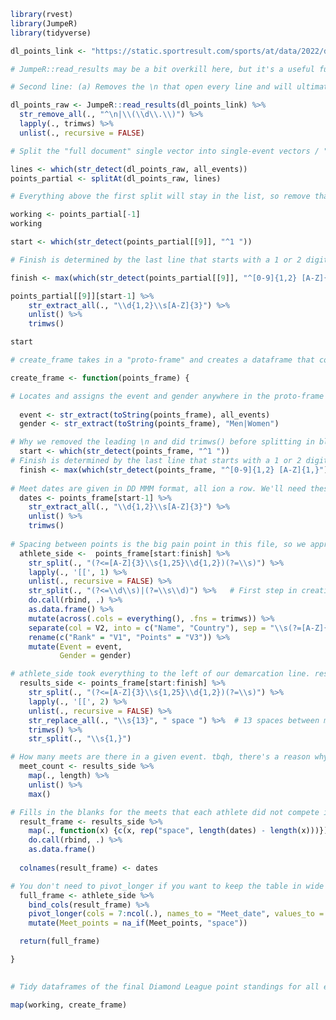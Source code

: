 ```r

library(rvest)
library(JumpeR)
library(tidyverse)

```

```r

dl_points_link <- "https://static.sportresult.com/sports/at/data/2022/diamond_race/QualificationStanding.pdf"

```

```r

# JumpeR::read_results may be a bit overkill here, but it's a useful function that works well for any pdf with tables. Using it here saves a few lines of code and gets you in the habit of using JumpeR.

# Second line: (a) Removes the \n that open every line and will ultimately complicate splitting; (b) Results give the number of points followed by the finishing place in parenthesis, which is not just annoying but redundant: place determines points, and points indicate place.  

dl_points_raw <- JumpeR::read_results(dl_points_link) %>%
  str_remove_all(., "^\n|\\(\\d\\.\\)") %>%    
  lapply(., trimws) %>%
  unlist(., recursive = FALSE)

# Split the "full document" single vector into single-event vectors / "proto-frames." Split on the lines that contain an event name. all_events and splitAt available in XYZ.Rmd.

lines <- which(str_detect(dl_points_raw, all_events))
points_partial <- splitAt(dl_points_raw, lines)

# Everything above the first split will stay in the list, so remove that since it's just "header" material. Normally it'll show up under the results and will be dropped by the "finish" variable created below.

working <- points_partial[-1]
working
```

```r

start <- which(str_detect(points_partial[[9]], "^1 ")) 

# Finish is determined by the last line that starts with a 1 or 2 digit number followed by one or more capital letters, i.e., how Diamond League does names: all caps last name followed by title case first name

finish <- max(which(str_detect(points_partial[[9]], "^[0-9]{1,2} [A-Z]{1,}")))

points_partial[[9]][start-1] %>%
    str_extract_all(., "\\d{1,2}\\s[A-Z]{3}") %>%
    unlist() %>%
    trimws()

start
```



```r

# create_frame takes in a "proto-frame" and creates a dataframe that contains only the results table for an event

create_frame <- function(points_frame) { 

# Locates and assigns the event and gender anywhere in the proto-frame
  
  event <- str_extract(toString(points_frame), all_events)
  gender <- str_extract(toString(points_frame), "Men|Women")

# Why we removed the leading \n and did trimws() before splitting in block above
  start <- which(str_detect(points_frame, "^1 ")) 
# Finish is determined by the last line that starts with a 1 or 2 digit number followed by one or more capital letters, i.e., how Diamond League does names: all caps last name followed by title case first name
  finish <- max(which(str_detect(points_frame, "^[0-9]{1,2} [A-Z]{1,}")))
  
# Meet dates are given in DD MMM format, all ion a row. We'll need these as column headers
  dates <- points_frame[start-1] %>%
    str_extract_all(., "\\d{1,2}\\s[A-Z]{3}") %>%
    unlist() %>%
    trimws()
  
# Spacing between points is the big pain point in this file, so we approach the table in two parts: the athlete's info and the results themselves, then we'll bind those together. The Country column followed by the total points column is a rigorous boundary between the two sides: the athlete's side will always end with [A-Z]{3}, some number of spaces (doesn't matter how many) followed by 1-2 digits. 
  athlete_side <-  points_frame[start:finish] %>%
    str_split(., "(?<=[A-Z]{3}\\s{1,25}\\d{1,2})(?=\\s)") %>%
    lapply(., '[[', 1) %>%
    unlist(., recursive = FALSE) %>%
    str_split(., "(?<=\\d\\s)|(?=\\s\\d)") %>%   # First step in creating columns out of the vectors: splits the strings before and after digits, giving us three columns: rank / place (digits), name & country (letters), and points (digits)
    do.call(rbind, .) %>%
    as.data.frame() %>%
    mutate(across(.cols = everything(), .fns = trimws)) %>%
    separate(col = V2, into = c("Name", "Country"), sep = "\\s(?=[A-Z]{3}$)") %>%  # Finishes what we started above: splits the name & country column into two columns for Name and Country
    rename(c("Rank" = "V1", "Points" = "V3")) %>%
    mutate(Event = event,
           Gender = gender)

# athlete_side took everything to the left of our demarcation line. results_side splits at the same place and takes everything to the right via '[[', 2 
  results_side <- points_frame[start:finish] %>%
    str_split(., "(?<=[A-Z]{3}\\s{1,25}\\d{1,2})(?=\\s)") %>%
    lapply(., '[[', 2) %>%
    unlist(., recursive = FALSE) %>%
    str_replace_all(., "\\s{13}", " space ") %>%  # 13 spaces between meet columns determined through trial and error via those athletes who competed in consecutive meets. Using "space" just as a single-word placeholder that we can easily count on later
    trimws() %>%
    str_split(., "\\s{1,}")

# How many meets are there in a given event. tbqh, there's a reason why length(dates) didn't work but I can't remember it now that I'm documenting it.
  meet_count <- results_side %>%
    map(., length) %>%
    unlist() %>%
    max()

# Fills in the blanks for the meets that each athlete did not compete in with "space" up to the total number of meets determined above. That way every athlete has the same number of "results columns," so we can split on those soon.
  result_frame <- results_side %>%
    map(., function(x) {c(x, rep("space", length(dates) - length(x)))}) %>%
    do.call(rbind, .) %>%
    as.data.frame()
  
  colnames(result_frame) <- dates

# You don't need to pivot_longer if you want to keep the table in wide / display form. But for our purposes and best practices, we wanted it in tidy format, hence the pivot_longer call. athlete_side will always have 6 columns, so we pivot starting at the 7th because we know that's where the results start. Whichever format you choose, convert the "space" placeholder to NA or NULL.
  full_frame <- athlete_side %>%
    bind_cols(result_frame) %>%
    pivot_longer(cols = 7:ncol(.), names_to = "Meet_date", values_to = "Meet_points") %>%
    mutate(Meet_points = na_if(Meet_points, "space"))

  return(full_frame)

}
  
```

```r

# Tidy dataframes of the final Diamond League point standings for all events (i.e., event-gender combos)

map(working, create_frame) 


```

